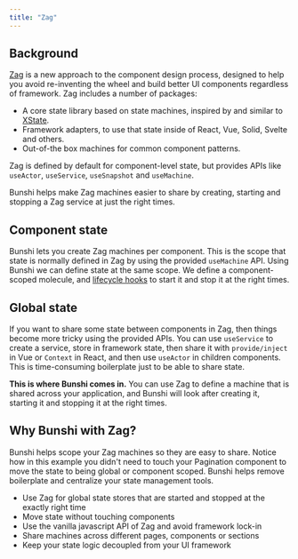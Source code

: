 ```yaml
---
title: "Zag"
---
```



## Background

[Zag](https://zagjs.com/) is a new approach to the component design process, designed to help you avoid re-inventing the wheel and build better UI components regardless of framework.
Zag includes a number of packages:

* A core state library based on state machines, inspired by and similar to [XState](/recipes/xstate/).
* Framework adapters, to use that state inside of React, Vue, Solid, Svelte and others.
* Out-of-the box machines for common component patterns.

Zag is defined by default for component-level state, but provides APIs like `useActor`, `useService`, `useSnapshot` and `useMachine`.

Bunshi helps make Zag machines easier to share by creating, starting and stopping a Zag service at just the right times.

## Component state

Bunshi lets you create Zag machines per component. This is the scope that state is normally defined in Zag by using the provided `useMachine` API. Using Bunshi we can define state
at the same scope. We define a component-scoped molecule, and [lifecycle hooks](/concepts/lifecycle/) to start it and stop it at the right times.

<Tabs>
  <TabItem label="React">
    <CodeEditor
      files={{
        "App.tsx": zag.ReactApp,
        "style.css": zag.style,
        "molecules.ts": {
          code: zag.molecules2,
          active: true,
        },
      }}
      dependencies={{
        "@zag-js/pagination": "^0.40",
        "@zag-js/react": "^0.40",
      }}
    />
  </TabItem>
  <TabItem label="Vue">
    <CodeEditor
      files={{
        "src/App.vue": zag.VueApp,
        "src/Pagination.vue": zag.VuePagination,
        "src/style.css": zag.style,
        "src/molecules.ts": {
          code: zag.molecules2,
          active: true,
        },
      }}
      dependencies={{
        "@zag-js/pagination": "^0.40",
        "@zag-js/vue": "^0.40",
      }}
      template="vue"
    />
  </TabItem>
</Tabs>

## Global state

If you want to share some state between components in Zag, then things become more tricky using the provided APIs. You can use `useService` to
create a service, store in framework state, then share it with `provide/inject` in Vue or `Context` in React, and then use `useActor` in children components.
This is time-consuming boilerplate just to be able to share state.

**This is where Bunshi comes in.** You can use Zag to define a machine that is shared across your application, and Bunshi will look after creating it, starting it
and stopping it at the right times.

<Tabs>
  <TabItem label="React">
    <CodeEditor
      files={{
        "App.tsx": zag.ReactApp,
        "style.css": zag.style,
        "molecules.ts": {
          code: zag.molecules,
          active: true,
        },
      }}
      dependencies={{
        "@zag-js/pagination": "^0.40",
        "@zag-js/react": "^0.40",
      }}
    />
  </TabItem>
  <TabItem label="Vue">
    <CodeEditor
      files={{
        "src/App.vue": zag.VueApp,
        "src/Pagination.vue": zag.VuePagination,
        "src/style.css": zag.style,
        "src/molecules.ts": {
          code: zag.molecules,
          active: true,
        },
      }}
      dependencies={{
        "@zag-js/pagination": "^0.40",
        "@zag-js/vue": "^0.40",
      }}
      template="vue"
    />
  </TabItem>
</Tabs>

## Why Bunshi with Zag?

Bunshi helps scope your Zag machines so they are easy to share. Notice how in this example you didn't need to touch
your Pagination component to move the state to being global or component scoped. Bunshi helps remove
boilerplate and centralize your state management tools.

 * Use Zag for global state stores that are started and stopped at the exactly right time
 * Move state without touching components
 * Use the vanilla javascript API of Zag and avoid framework lock-in
 * Share machines across different pages, components or sections
 * Keep your state logic decoupled from your UI framework